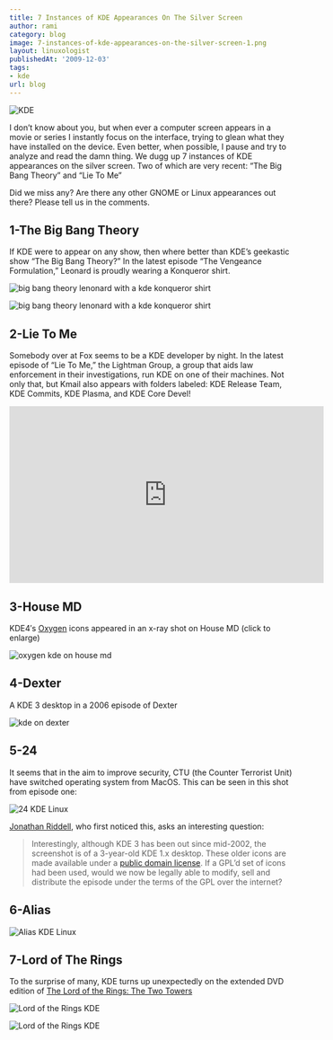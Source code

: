 ```yaml
---
title: 7 Instances of KDE Appearances On The Silver Screen
author: rami
category: blog
image: 7-instances-of-kde-appearances-on-the-silver-screen-1.png
layout: linuxologist
publishedAt: '2009-12-03'
tags:
- kde
url: blog
---
```


![KDE](/assets/images/content/blog/7-instances-of-kde-appearances-on-the-silver-screen-1.png)

I don’t know about you, but when ever a computer screen appears in a movie or series I instantly focus on the interface, trying to glean what they have installed on the device. Even better, when possible, I pause and try to analyze and read the damn thing. We dugg up 7 instances of KDE appearances on the silver screen. Two of which are very recent: “The Big Bang Theory” and “Lie To Me”

Did we miss any? Are there any other GNOME or Linux appearances out there? Please tell us in the comments.

## 1-The Big Bang Theory

If KDE were to appear on any show, then where better than KDE’s geekastic show “The Big Bang Theory?” In the latest episode “The Vengeance Formulation,” Leonard is proudly wearing a Konqueror shirt.

![big bang theory lenonard with a kde konqueror shirt](/assets/images/content/blog/the-big-bang-theory-leonard-kde-linux-konqueror-1.png)

![big bang theory lenonard with a kde konqueror shirt](/assets/images/content/blog/the-big-bang-theory-leonard-kde-linux-konqueror-2.png)

## 2-Lie To Me

Somebody over at Fox seems to be a KDE developer by night. In the latest episode of “Lie To Me,” the Lightman Group, a group that aids law enforcement in their investigations, run KDE on one of their machines. Not only that, but Kmail also appears with folders labeled: KDE Release Team, KDE Commits, KDE Plasma, and KDE Core Devel!

<iframe width="560" height="315" src="https://www.youtube-nocookie.com/embed/AcRH61T2tOQ?rel=0" frameborder="0" allow="autoplay; encrypted-media" allowfullscreen></iframe>

## 3-House MD

KDE4′s [Oxygen](http://en.wikipedia.org/wiki/Oxygen_Project) icons appeared in an x-ray shot on House MD (click to enlarge)

![oxygen kde on house md](/assets/images/content/blog/oxygen-kde-house-md.jpg)

## 4-Dexter

A KDE 3 desktop in a 2006 episode of Dexter

![kde on dexter](/assets/images/content/blog/kde-linux-dexter.png)

## 5-24

It seems that in the aim to improve security, CTU (the Counter Terrorist Unit) have switched operating system from MacOS. This can be seen in this shot from episode one:

![24 KDE Linux](/assets/images/content/blog/24-kde-linux.jpg)

[Jonathan Riddell](http://jriddell.org/24-kde.html), who first noticed this, asks an interesting question:

> Interestingly, although KDE 3 has been out since mid-2002, the screenshot is of a 3-year-old KDE 1.x desktop. These older icons are made available under a <a href="http://artist.kde.org/new/license.html">public domain license</a>. If a GPL’d set of icons had been used, would we now be legally able to modify, sell and distribute the episode under the terms of the GPL over the internet?

## 6-Alias

![Alias KDE Linux](/assets/images/content/blog/alias-kde-linux.png)

## 7-Lord of The Rings

To the surprise of many, KDE turns up unexpectedly on the extended DVD edition of [The Lord of the Rings: The Two Towers](http://www.imdb.com/title/tt0167261/)

![Lord of the Rings KDE](/assets/images/content/blog/kde-gollum-linux-lord-of-the-rings-1.png)

![Lord of the Rings KDE](/assets/images/content/blog/kde-gollum-linux-lord-of-the-rings-2.png)

